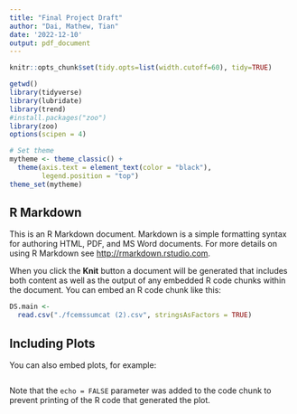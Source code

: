 ```yaml
---
title: "Final Project Draft"
author: "Dai, Mathew, Tian"
date: '2022-12-10'
output: pdf_document
---
```


```r
knitr::opts_chunk$set(tidy.opts=list(width.cutoff=60), tidy=TRUE)

getwd()
library(tidyverse)
library(lubridate)
library(trend)
#install.packages("zoo")
library(zoo)
options(scipen = 4)

# Set theme
mytheme <- theme_classic() +
  theme(axis.text = element_text(color = "black"), 
        legend.position = "top")
theme_set(mytheme)
```

## R Markdown

This is an R Markdown document. Markdown is a simple formatting syntax for authoring HTML, PDF, and MS Word documents. For more details on using R Markdown see <http://rmarkdown.rstudio.com>.

When you click the **Knit** button a document will be generated that includes both content as well as the output of any embedded R code chunks within the document. You can embed an R code chunk like this:

```r
DS.main <-
  read.csv("./fcemssumcat (2).csv", stringsAsFactors = TRUE)
```

## Including Plots

You can also embed plots, for example:

```r

```

Note that the `echo = FALSE` parameter was added to the code chunk to prevent printing of the R code that generated the plot.
